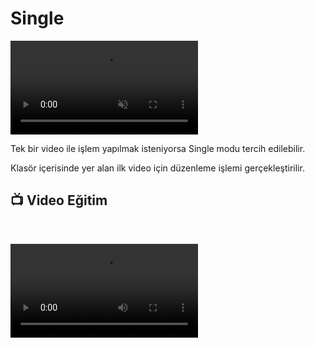 # Single

<video autoPlay muted loop controls>
  <source src="https://forum.ve3.plus/assets/files/2024-04-28/docs-turkce/single.mp4" type="video/mp4" />
  Your browser does not support the video tag.
</video>


Tek bir video ile işlem yapılmak isteniyorsa Single modu tercih edilebilir.

Klasör içerisinde yer alan ilk video için düzenleme işlemi gerçekleştirilir.


## 📺 Video Eğitim
    

<video controls>
  <source src="https://forum.ve3.plus/assets/files/2024-04-28/docs-turkce-egitimler/single.mp4" type="video/mp4" />
  Your browser does not support the video tag.
</video>